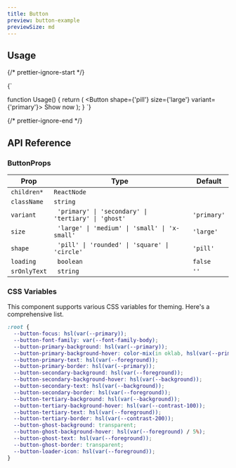 ```yaml
---
title: Button
preview: button-example
previewSize: md
---
```


## Usage

{/* prettier-ignore-start */}

<CodeBlock lang="ts">{`

function Usage() {
    return (
        <Button shape={'pill'} size={'large'} variant={'primary'}>
            Show now
        </Button>
    );
}
`}
</CodeBlock>

{/* prettier-ignore-end */}

## API Reference

### ButtonProps

| Prop         | Type                                                 | Default     |
| ------------ | ---------------------------------------------------- | ----------- |
| `children*`  | `ReactNode`                                          |             |
| `className`  | `string`                                             |             |
| `variant`    | ` 'primary' \| 'secondary' \| 'tertiary' \| 'ghost'` | `'primary'` |
| `size`       | ` 'large' \| 'medium' \| 'small' \| 'x-small'`       | `'large'`   |
| `shape`      | ` 'pill' \| 'rounded' \| 'square' \| 'circle'`       | `'pill'`    |
| `loading`    | ` boolean`                                           | `false`     |
| `srOnlyText` | ` string`                                            | `''`        |

### CSS Variables

This component supports various CSS variables for theming. Here's a comprehensive list.

```css
:root {
  --button-focus: hsl(var(--primary));
  --button-font-family: var(--font-family-body);
  --button-primary-background: hsl(var(--primary));
  --button-primary-background-hover: color-mix(in oklab, hsl(var(--primary)), white 75%);
  --button-primary-text: hsl(var(--foreground));
  --button-primary-border: hsl(var(--primary));
  --button-secondary-background: hsl(var(--foreground));
  --button-secondary-background-hover: hsl(var(--background));
  --button-secondary-text: hsl(var(--background));
  --button-secondary-border: hsl(var(--foreground));
  --button-tertiary-background: hsl(var(--background));
  --button-tertiary-background-hover: hsl(var(--contrast-100));
  --button-tertiary-text: hsl(var(--foreground));
  --button-tertiary-border: hsl(var(--contrast-200));
  --button-ghost-background: transparent;
  --button-ghost-background-hover: hsl(var(--foreground) / 5%);
  --button-ghost-text: hsl(var(--foreground));
  --button-ghost-border: transparent;
  --button-loader-icon: hsl(var(--foreground));
}
```
